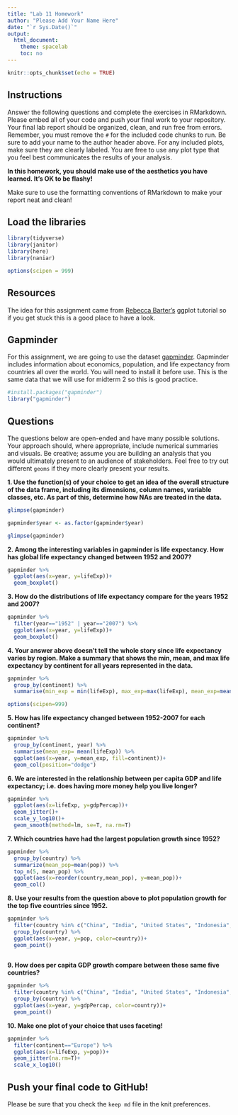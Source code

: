 ```yaml
---
title: "Lab 11 Homework"
author: "Please Add Your Name Here"
date: "`r Sys.Date()`"
output:
  html_document:
    theme: spacelab
    toc: no
---
```


```r
knitr::opts_chunk$set(echo = TRUE)
```

## Instructions
Answer the following questions and complete the exercises in RMarkdown. Please embed all of your code and push your final work to your repository. Your final lab report should be organized, clean, and run free from errors. Remember, you must remove the `#` for the included code chunks to run. Be sure to add your name to the author header above. For any included plots, make sure they are clearly labeled. You are free to use any plot type that you feel best communicates the results of your analysis.  

**In this homework, you should make use of the aesthetics you have learned. It's OK to be flashy!**

Make sure to use the formatting conventions of RMarkdown to make your report neat and clean!  

## Load the libraries
```r
library(tidyverse)
library(janitor)
library(here)
library(naniar)
``` 

```r
options(scipen = 999)
```

## Resources
The idea for this assignment came from [Rebecca Barter's](http://www.rebeccabarter.com/blog/2017-11-17-ggplot2_tutorial/) ggplot tutorial so if you get stuck this is a good place to have a look.  

## Gapminder
For this assignment, we are going to use the dataset [gapminder](https://cran.r-project.org/web/packages/gapminder/index.html). Gapminder includes information about economics, population, and life expectancy from countries all over the world. You will need to install it before use. This is the same data that we will use for midterm 2 so this is good practice.
```r
#install.packages("gapminder")
library("gapminder")
```

## Questions
The questions below are open-ended and have many possible solutions. Your approach should, where appropriate, include numerical summaries and visuals. Be creative; assume you are building an analysis that you would ultimately present to an audience of stakeholders. Feel free to try out different `geoms` if they more clearly present your results.  

**1. Use the function(s) of your choice to get an idea of the overall structure of the data frame, including its dimensions, column names, variable classes, etc. As part of this, determine how NAs are treated in the data.**  
```r
glimpse(gapminder)
```
```r
gapminder$year <- as.factor(gapminder$year)
```
```r
glimpse(gapminder)
```


**2. Among the interesting variables in gapminder is life expectancy. How has global life expectancy changed between 1952 and 2007?**
```r
gapminder %>%
  ggplot(aes(x=year, y=lifeExp))+
  geom_boxplot()
```

**3. How do the distributions of life expectancy compare for the years 1952 and 2007?**
```r
gapminder %>%
  filter(year=="1952" | year=="2007") %>%
  ggplot(aes(x=year, y=lifeExp))+
  geom_boxplot()
```


**4. Your answer above doesn't tell the whole story since life expectancy varies by region. Make a summary that shows the min, mean, and max life expectancy by continent for all years represented in the data.**
```r
gapminder %>%
  group_by(continent) %>%
  summarise(min_exp = min(lifeExp), max_exp=max(lifeExp), mean_exp=mean(lifeExp))
```
```r
options(scipen=999)
```

**5. How has life expectancy changed between 1952-2007 for each continent?**
```r
gapminder %>%
  group_by(continent, year) %>%
  summarise(mean_exp= mean(lifeExp)) %>%
  ggplot(aes(x=year, y=mean_exp, fill=continent))+
  geom_col(position="dodge")
```

**6. We are interested in the relationship between per capita GDP and life expectancy; i.e. does having more money help you live longer?**
```r
gapminder %>%
  ggplot(aes(x=lifeExp, y=gdpPercap))+
  geom_jitter()+
  scale_y_log10()+
  geom_smooth(method=lm, se=T, na.rm=T)
```

**7. Which countries have had the largest population growth since 1952?**
```r
gapminder %>%
  group_by(country) %>%
  summarize(mean_pop=mean(pop)) %>%
  top_n(5, mean_pop) %>%
  ggplot(aes(x=reorder(country,mean_pop), y=mean_pop))+
  geom_col()
```

**8. Use your results from the question above to plot population growth for the top five countries since 1952.**
```r
gapminder %>%
  filter(country %in% c("China", "India", "United States", "Indonesia", "Brazil")) %>%
  group_by(country) %>%
  ggplot(aes(x=year, y=pop, color=country))+
  geom_point()
  
```

**9. How does per capita GDP growth compare between these same five countries?**
```r
gapminder %>%
  filter(country %in% c("China", "India", "United States", "Indonesia", "Brazil")) %>%
  group_by(country) %>%
  ggplot(aes(x=year, y=gdpPercap, color=country))+
  geom_point()
```

**10. Make one plot of your choice that uses faceting!**
```r
gapminder %>%
  filter(continent=="Europe") %>%
  ggplot(aes(x=lifeExp, y=pop))+
  geom_jitter(na.rm=T)+
  scale_x_log10()
```

## Push your final code to GitHub!
Please be sure that you check the `keep md` file in the knit preferences. 